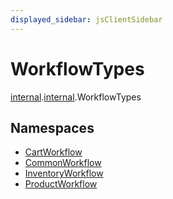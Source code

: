 ```yaml
---
displayed_sidebar: jsClientSidebar
---
```



# WorkflowTypes

[internal](../../admin_discounts/modules/admin_discounts.internal.mdx).[internal](../../internal/modules/admin_discounts.internal.internal-1.mdx).WorkflowTypes

## Namespaces

- [CartWorkflow](../../WorkflowTypes/modules/admin_discounts.internal.internal-1.WorkflowTypes.CartWorkflow.mdx)
- [CommonWorkflow](../../WorkflowTypes/modules/admin_discounts.internal.internal-1.WorkflowTypes.CommonWorkflow.mdx)
- [InventoryWorkflow](../../WorkflowTypes/modules/admin_discounts.internal.internal-1.WorkflowTypes.InventoryWorkflow.mdx)
- [ProductWorkflow](../../WorkflowTypes/modules/admin_discounts.internal.internal-1.WorkflowTypes.ProductWorkflow.mdx)
